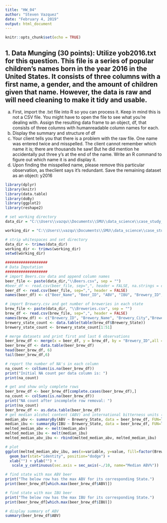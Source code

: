 ```yaml
---
title: "HW_04"
author: "Steven Vazquez"
date: "February 4, 2019"
output: html_document
---
```


```r
knitr::opts_chunk$set(echo = TRUE)
```
## 1. Data Munging (30 points): Utilize yob2016.txt for this question. This file is a series of popular children's names born in the year 2016 in the United States. It consists of three columns with a first name, a gender, and the amount of children given that name. However, the data is raw and will need cleaning to make it tidy and usable.
  a. First, import the .txt file into R so you can process it. Keep in mind this is not a CSV file. You might have to open the file to see what you're dealing with. Assign the resulting data frame to an object, df, that consists of three columns with humanreadable column names for each.
b. Display the summary and structure of df
c. Your client tells you that there is a problem with the raw file. One name was entered twice and misspelled. The client cannot remember which name it is; there are thousands he saw! But he did mention he accidentally put three y's at the end of the name. Write an R command to figure out which name it is and display it.
d. Upon finding the misspelled name, please remove this particular observation, as theclient says it's redundant. Save the remaining dataset as an object: y2016 
```r
library(dplyr)
library(knitr)
library(data.table)
library(doBy)
library(ggplot2)
library(reshape2)

# set working directory
data_dir = "C:\\Users\\vazqu\\Documents\\SMU\\data_science\\case_study_repo\\DATA_SCIENCE_CS01\\data"

working_dir = "C:\\Users\\vazqu\\Documents\\SMU\\data_science\\case_study_repo\\DATA_SCIENCE_CS01"

# strip whitespaces and set directory
data_dir <- trimws(data_dir)
working_dir <- trimws(working_dir)
setwd(working_dir)

###################
# Data Imputation
###################
# import Beers.csv data and append column names
beer_file <- paste(data_dir,"\\Beers.csv", sep = "")
#beer_df <- read.csv(beer_file, sep=",", header = FALSE, na.strings = c("","NA"))
beer_df <- read.csv(beer_file, sep=",", header = FALSE)
names(beer_df) <- c("Beer_Name", "Beer_ID", "ABV", "IBU", "Brewery_ID","Style", "Ounces")

# import Brewery.csv and get number of breweries in each state
brew_file <- paste(data_dir, "\\Breweries.csv", sep = "")
brew_df <- read.csv(brew_file, sep=",", header = FALSE)
names(brew_df) <- c("Brewery_ID", "Brewery_Name", "Brewery_City","Brewery_State")
brewery_state_count <- data.table(table(brew_df$Brewery_State))
brewery_state_count <- brewery_state_count[1:51]

# merge datasets and print first and last 6 observations
beer_brew_df <- merge(x = beer_df, y = brew_df, by = "Brewery_ID",all = FALSE)
beer_brew_df <- data.table(beer_brew_df)
head(beer_brew_df, 6)
tail(beer_brew_df,6)

# report the number of NA's in each column
na_count <- colSums(is.na(beer_brew_df))
print("Initial NA count per data column is: ")
print(na_count)

# get and show only complete rows
beer_brew_df <- beer_brew_df[complete.cases(beer_brew_df),]
na_count <- colSums(is.na(beer_brew_df))
print("NA count after incomplete row removal: ")
print(na_count)
beer_brew_df <- as.data.table(beer_brew_df)
# get median alcohol content (ABV) and international bitterness units (IBU)beer_brew_df <- final
median_abv <- summaryBy(ABV ~ Brewery_State, data = beer_brew_df, FUN=list(median))
median_ibu <- summaryBy(IBU ~ Brewery_State, data = beer_brew_df, FUN=list(median))
melted_median_abv <- melt(median_abv)
melted_median_ibu <- melt(median_ibu)
melted_median_abv_ibu <- rbind(melted_median_abv, melted_median_ibu)

# plot 
ggplot(melted_median_abv_ibu, aes(x=variable, y=value, fill=factor(Brewery_State))) +
  geom_bar(stat="identity", position="dodge") +
  xlab("") + ylab("") +
   scale_y_continuous(sec.axis = sec_axis(~./10, name="Median ABV%"))

# find state with max ABV beer
print("The below row has the max ABV for its corresponding State.")
print(beer_brew_df[which.max(beer_brew_df$ABV)])

# find state with max IBU beer
print("The below row has the max IBU for its corresponding State.")
print(beer_brew_df[which.max(beer_brew_df$IBU)])

# display summary of ABV
summary(beer_brew_df$ABV)
  
```

